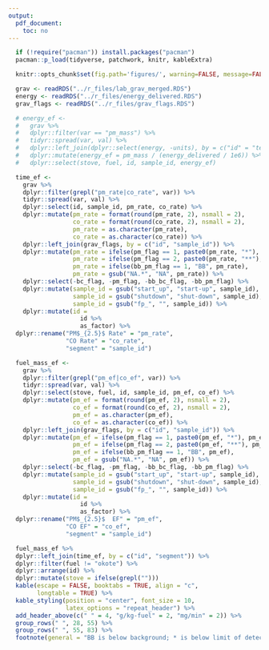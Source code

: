 ```yaml
---
output:
  pdf_document:
    toc: no
---
```


```r
  if (!require("pacman")) install.packages("pacman")
  pacman::p_load(tidyverse, patchwork, knitr, kableExtra)
```

```r
  knitr::opts_chunk$set(fig.path='figures/', warning=FALSE, message=FALSE, cache=FALSE, echo=FALSE)
```

```r
  grav <- readRDS("../r_files/lab_grav_merged.RDS")
  energy <- readRDS("../r_files/energy_delivered.RDS")
  grav_flags <- readRDS("../r_files/grav_flags.RDS")
```

```r
  # energy_ef <-
  #   grav %>%
  #   dplyr::filter(var == "pm_mass") %>%
  #   tidyr::spread(var, val) %>%
  #   dplyr::left_join(dplyr::select(energy, -units), by = c("id" = "test_id", "sample_id")) %>%
  #   dplyr::mutate(energy_ef = pm_mass / (energy_delivered / 1e6)) %>%
  #   dplyr::select(stove, fuel, id, sample_id, energy_ef)
```

```r
  time_ef <-
    grav %>%
    dplyr::filter(grepl("pm_rate|co_rate", var)) %>%
    tidyr::spread(var, val) %>%
    dplyr::select(id, sample_id, pm_rate, co_rate) %>%
    dplyr::mutate(pm_rate = format(round(pm_rate, 2), nsmall = 2),
                  co_rate = format(round(co_rate, 2), nsmall = 2),
                  pm_rate = as.character(pm_rate),
                  co_rate = as.character(co_rate)) %>%
    dplyr::left_join(grav_flags, by = c("id", "sample_id")) %>%
    dplyr::mutate(pm_rate = ifelse(pm_flag == 1, paste0(pm_rate, "*"), pm_rate),
                  pm_rate = ifelse(pm_flag == 2, paste0(pm_rate, "**"), pm_rate),
                  pm_rate = ifelse(bb_pm_flag == 1, "BB", pm_rate),
                  pm_rate = gsub("NA.*", "NA", pm_rate)) %>%
    dplyr::select(-bc_flag, -pm_flag, -bb_bc_flag, -bb_pm_flag) %>%
    dplyr::mutate(sample_id = gsub("start_up", "start-up", sample_id),
                  sample_id = gsub("shutdown", "shut-down", sample_id),
                  sample_id = gsub("fp_", "", sample_id)) %>%
    dplyr::mutate(id =
                    id %>%
                    as_factor) %>%
  dplyr::rename("PM$_{2.5}$ Rate" = "pm_rate",
                "CO Rate" = "co_rate",
                "segment" = "sample_id")
```

```r
  fuel_mass_ef <- 
    grav %>%
    dplyr::filter(grepl("pm_ef|co_ef", var)) %>%
    tidyr::spread(var, val) %>%
    dplyr::select(stove, fuel, id, sample_id, pm_ef, co_ef) %>%
    dplyr::mutate(pm_ef = format(round(pm_ef, 2), nsmall = 2),
                  co_ef = format(round(co_ef, 2), nsmall = 2),
                  pm_ef = as.character(pm_ef),
                  co_ef = as.character(co_ef)) %>%
    dplyr::left_join(grav_flags, by = c("id", "sample_id")) %>%
    dplyr::mutate(pm_ef = ifelse(pm_flag == 1, paste0(pm_ef, "*"), pm_ef),
                  pm_ef = ifelse(pm_flag == 2, paste0(pm_ef, "**"), pm_ef),
                  pm_ef = ifelse(bb_pm_flag == 1, "BB", pm_ef),
                  pm_ef = gsub("NA.*", "NA", pm_ef)) %>%
    dplyr::select(-bc_flag, -pm_flag, -bb_bc_flag, -bb_pm_flag) %>%
    dplyr::mutate(sample_id = gsub("start_up", "start-up", sample_id),
                  sample_id = gsub("shutdown", "shut-down", sample_id),
                  sample_id = gsub("fp_", "", sample_id)) %>%
    dplyr::mutate(id =
                    id %>%
                    as_factor) %>%
  dplyr::rename("PM$_{2.5}$  EF" = "pm_ef",
                "CO EF" = "co_ef",
                "segment" = "sample_id")
```

```r
  fuel_mass_ef %>%
  dplyr::left_join(time_ef, by = c("id", "segment")) %>%
  dplyr::filter(fuel != "okote") %>%
  dplyr::arrange(id) %>%
  dplyr::mutate(stove = ifelse(grepl("")))
  kable(escape = FALSE, booktabs = TRUE, align = "c",
        longtable = TRUE) %>%
  kable_styling(position = "center", font_size = 10,
                latex_options = "repeat_header") %>%
  add_header_above(c(" " = 4, "g/kg-fuel" = 2, "mg/min" = 2)) %>%
  group_rows(" ", 28, 55) %>%
  group_rows(" ", 55, 83) %>%
  footnote(general = "BB is below background; * is below limit of detection, ** is below limit of quantification")
```



